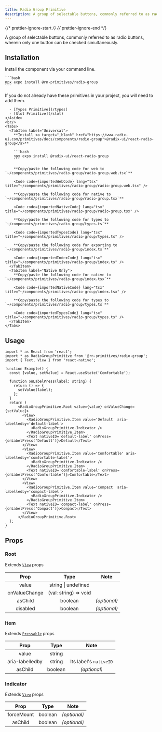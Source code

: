 ```yaml
---
title: Radio Group Primitive
description: A group of selectable buttons, commonly referred to as radio buttons, wherein only one button can be checked simultaneously.
---
```


{/* prettier-ignore-start */}
{/* prettier-ignore-end */}



A group of selectable buttons, commonly referred to as radio buttons, wherein only one button can be checked simultaneously.

## Installation

<Tabs>
  <TabItem label="NPM">

  Install the component via your command line.

    ```bash
    npx expo install @rn-primitives/radio-group
    ```

  </TabItem>
  <TabItem label="Manual">
    <Aside title="Uses shared primitives">
      If you do not already have these primitives in your project, you will need to add them.

      - [Types Primitive](/types)
      - [Slot Primitive](/slot)
    </Aside>
    <br/>
    <Tabs>
      <TabItem label="Universal">
        **Install <a target="_blank" href="https://www.radix-ui.com/primitives/docs/components/radio-group">@radix-ui/react-radio-group</a>**

        ```bash
        npx expo install @radix-ui/react-radio-group
        ```

        **Copy/paste the following code for web to  `~/components/primitives/radio-group/radio-group.web.tsx`**

        <Code code={importedWebCode} lang="tsx" title="~/components/primitives/radio-group/radio-group.web.tsx" />

        **Copy/paste the following code for native to  `~/components/primitives/radio-group/radio-group.tsx`**

        <Code code={importedNativeCode} lang="tsx" title="~/components/primitives/radio-group/radio-group.tsx" />

        **Copy/paste the following code for types to  `~/components/primitives/radio-group/types.ts`**

        <Code code={importedTypesCode} lang="tsx" title="~/components/primitives/radio-group/types.ts" />

        **Copy/paste the following code for exporting to  `~/components/primitives/radio-group/index.ts`**

        <Code code={importedIndexCode} lang="tsx" title="~/components/primitives/radio-group/index.ts" />
      </TabItem>
      <TabItem label="Native Only">
        **Copy/paste the following code for native to  `~/components/primitives/radio-group/index.tsx`**

        <Code code={importedNativeCode} lang="tsx" title="~/components/primitives/radio-group/index.tsx" />

        **Copy/paste the following code for types to  `~/components/primitives/radio-group/types.ts`**

        <Code code={importedTypesCode} lang="tsx" title="~/components/primitives/radio-group/types.ts" />
      </TabItem>
    </Tabs>
  </TabItem>
</Tabs>

## Usage

```tsx
import * as React from 'react';
import * as RadioGroupPrimitive from '@rn-primitives/radio-group';
import { Text, View } from 'react-native';

function Example() {
  const [value, setValue] = React.useState('Comfortable');

  function onLabelPress(label: string) {
    return () => {
      setValue(label);
    };
  }
  return (
      <RadioGroupPrimitive.Root value={value} onValueChange={setValue}>
        <View>
          <RadioGroupPrimitive.Item value='Default' aria-labelledby='default-label'>
            <RadioGroupPrimitive.Indicator />
          </RadioGroupPrimitive.Item>
          <Text nativeID='default-label' onPress={onLabelPress('Default')}>Default</Text>
        </View>
        <View>
          <RadioGroupPrimitive.Item value='Comfortable' aria-labelledby='comfortable-label'>
            <RadioGroupPrimitive.Indicator />
          </RadioGroupPrimitive.Item>
          <Text nativeID='comfortable-label' onPress={onLabelPress('Comfortable')}>Comfortable</Text>
        </View>
        <View>
          <RadioGroupPrimitive.Item value='Compact' aria-labelledby='compact-label'>
            <RadioGroupPrimitive.Indicator />
          </RadioGroupPrimitive.Item>
          <Text nativeID='compact-label' onPress={onLabelPress('Compact')}>Compact</Text>
        </View>
      </RadioGroupPrimitive.Root>
  );
}
```

## Props

### Root

Extends [`View`](https://reactnative.dev/docs/view#props) props

|     Prop      |                 Type                 |     Note     |
| :-----------: | :----------------------------------: | :----------: |
|     value     |         string \| undefined          |              |
| onValueChange |        (val: string) => void         |              |
|    asChild    |               boolean                | _(optional)_ |
|   disabled    |               boolean                | _(optional)_ |

### Item

Extends [`Pressable`](https://reactnative.dev/docs/pressable#props) props

|  Prop   |  Type   |     Note     |
| :-----: | :-----: | :----------: |
| value | string |  |
| aria-labelledby | string | Its label's `nativeID`|
| asChild | boolean | _(optional)_ |

### Indicator

Extends [`View`](https://reactnative.dev/docs/view#props) props

|  Prop   |  Type   |     Note     |
| :-----: | :-----: | :----------: |
| forceMount | boolean | _(optional)_ |
| asChild | boolean | _(optional)_ |